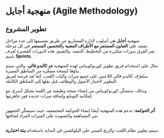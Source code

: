 # منهجية أجايل (Agile Methodology)  

## تطوير المشروع  

منهجية **أجايل** هي أسلوب لإدارة المشاريع عن طريق تقسيمها إلى عدة مراحل.  
تعتمد على **التعاون المستمر مع الأطراف المعنية** و**التحسين المستمر** في كل مرحلة.  
تمر الفرق بدورات متكررة من التخطيط، التنفيذ، والتقييم. هذه الدورات القصيرة تُعرف باسم **Sprints**.  

مثال على استخدام فريق تطوير كورنوكوبياس لهذه المنهجية هو **كاليدو فالي**، والتي سيتم بناؤها كنسخة مصغّرة من المناطق المميزة .  
ستُعرّف كاليدو فالي اللاعبين على جميع ميزات وآليات اللعب، كما تُعد فرصة لفريق التطوير لاختبار الأصول والوظائف قبل نقلها إلى المناطق الكاملة.  

وبذلك، ستتمكّن كورنوكوبياس من إنشاء نسخة وظيفية من اللعبة بشكل أسرع، مع إمكانية التوسّع وإضافة ميزات جديدة فور جاهزيتها.  

</br>  

<div className="note-box success transparent">
  <b>أثر الحوكمة:</b> تدعم هذه المنهجية أيضًا إنشاء الحوكمة المجتمعية، حيث سيتمكّن الجمهور من المساهمة والتصويت على الميزات المراد إضافتها.
</div>  

</br>  

سيتم تطوير نظام اللعب-والربح  المبني على البلوكشين في البداية باستخدام **بيئة اختبارية**.  
